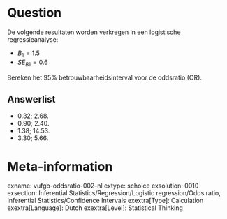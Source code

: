 Question
========
De volgende resultaten worden verkregen in een logistische regressieanalyse:

* $B_1 = 1.5$
* $SE_{B1} = 0.6$ 

Bereken het 95% betrouwbaarheidsinterval voor de oddsratio (OR).

Answerlist
----------
* 0.32; 2.68.
* 0.90; 2.40.
* 1.38; 14.53.
* 3.30; 5.66.

Meta-information
================
exname: vufgb-oddsratio-002-nl
extype: schoice
exsolution: 0010
exsection: Inferential Statistics/Regression/Logistic regression/Odds ratio, Inferential Statistics/Confidence Intervals
exextra[Type]: Calculation
exextra[Language]: Dutch
exextra[Level]: Statistical Thinking